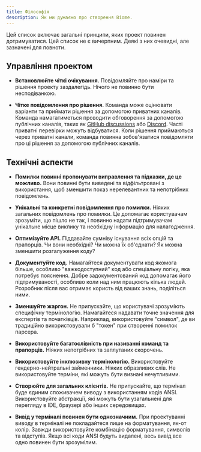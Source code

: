 ```yaml
---
title: Філософія
description: Як ми думаємо про створення Biome.
---
```


Цей список включає загальні принципи, яких проект повинен дотримуватися.
Цей список не є вичерпним. Деякі з них очевидні, але зазначені для повноти.

## Управління проектом

- **Встановлюйте чіткі очікування.** Повідомляйте про наміри та рішення проекту заздалегідь.
  Нічого не повинно бути несподіванкою.

- **Чітке повідомлення про рішення.** Команда може оцінювати варіанти та приймати рішення за допомогою приватних каналів.
  Команда намагатиметься проводити обговорення за допомогою публічних каналів, таких як [GitHub discussions](https://github.com/biomejs/biome/discussions) або [Discord](https://biomejs.dev/chat). Часті приватні перевірки можуть відбуватися.
  Коли рішення приймаються через приватні канали, команда повинна зобов'язатися повідомляти про ці рішення за допомогою публічних каналів.

## Технічні аспекти

- **Помилки повинні пропонувати виправлення та підказки, де це можливо.** Вони повинні бути виведені та відфільтровані з використання, щоб зменшити показ нерелевантних та непотрібних повідомлень.

- **Унікальні та конкретні повідомлення про помилки.** Ніяких загальних повідомлень про помилки.
  Це допомагає користувачам зрозуміти, що пішло не так, і повинно надати підтримувачам унікальне місце виклику та необхідну інформацію для налагодження.

- **Оптимізуйте API.** Піддавайте сумніву існування всіх опцій та прапорців.
  Чи вони необхідні? Чи можна їх об'єднати? Як можна зменшити розгалуження коду?

- **Документуйте код.** Намагайтеся документувати код якомога більше, особливо "важкодоступний" код або спеціальну логіку, яка потребує пояснення.
  Добре задокументований код допомагає його підтримуваності, особливо коли над ним працюють кілька людей. Розробник після вас отримає користь від ваших знань, поділіться ними.

- **Зменшуйте жаргон.** Не припускайте, що користувачі зрозуміють специфічну термінологію.
  Намагайтеся надавати точне значення для експертів та початківців.
  Наприклад, використовуйте "символ", де ви традиційно використовували б "токен" при створенні помилок парсера.

- **Використовуйте багатослівність при називанні команд та прапорців.** Ніяких непотрібних та заплутаних скорочень.

- **Використовуйте інклюзивну термінологію.** Використовуйте гендерно-нейтральні займенники. Ніяких образливих слів.
  Не використовуйте терміни, які можуть бути визнані нечутливими.

- **Створюйте для загальних клієнтів.** Не припускайте, що термінал буде єдиним споживачем виводу з використанням кодів ANSI.
  Використовуйте абстракції, які можуть бути узагальнені для перегляду в IDE, браузері або інших середовищах.

- **Вивід у терміналі повинен бути однозначним.** При проектуванні виводу в терміналі не покладайтеся лише на форматування, як-от колір.
  Завжди використовуйте комбінацію форматування, символів та відступів.
  Якщо всі коди ANSI будуть видалені, весь вивід все одно повинен бути зрозумілим.
